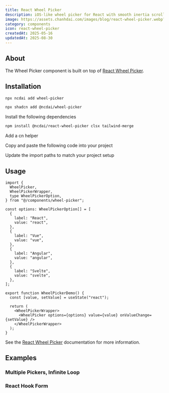 ```yaml
---
title: React Wheel Picker
description: iOS-like wheel picker for React with smooth inertia scrolling and infinite loop support.
image: https://assets.chanhdai.com/images/blog/react-wheel-picker.webp?t=1747747932
category: components
icon: react-wheel-picker
createdAt: 2025-05-16
updatedAt: 2025-08-30
---
```


<ComponentPreview
  name="wheel-picker-demo"
  openInV0Url="https://chanhdai.com/r/wheel-picker-block-01.json"
  codeCollapsible
/>

## About

The Wheel Picker component is built on top of [React Wheel Picker](https://react-wheel-picker.chanhdai.com).

## Installation

<CodeTabs className="gap-0">

<TabsListInstallType />

<TabsContent value="ncdai-cli" className="[&>figure]:mb-0">

```bash
npx ncdai add wheel-picker
```

</TabsContent>

<TabsContent value="shadcn-cli" className="[&>figure]:mb-0">

```bash
npx shadcn add @ncdai/wheel-picker
```

</TabsContent>

<TabsContent value="manual">

<Steps>

<Step>Install the following dependencies</Step>

```bash
npm install @ncdai/react-wheel-picker clsx tailwind-merge
```

<Step>Add a cn helper</Step>

<ComponentSource
  src="src/lib/utils.ts"
  title="lib/utils.ts"
  showLineNumbers
  collapsible={false}
/>

<Step>Copy and paste the following code into your project</Step>

<ComponentSource
  name="wheel-picker"
  title="components/wheel-picker.tsx"
  showLineNumbers
/>

<Step>Update the import paths to match your project setup</Step>

</Steps>

</TabsContent>

</CodeTabs>

## Usage

```tsx
import {
  WheelPicker,
  WheelPickerWrapper,
  type WheelPickerOption,
} from "@/components/wheel-picker";
```

```tsx
const options: WheelPickerOption[] = [
  {
    label: "React",
    value: "react",
  },
  {
    label: "Vue",
    value: "vue",
  },
  {
    label: "Angular",
    value: "angular",
  },
  {
    label: "Svelte",
    value: "svelte",
  },
];

export function WheelPickerDemo() {
  const [value, setValue] = useState("react");

  return (
    <WheelPickerWrapper>
      <WheelPicker options={options} value={value} onValueChange={setValue} />
    </WheelPickerWrapper>
  );
}
```

See the [React Wheel Picker](https://react-wheel-picker.chanhdai.com/docs/getting-started) documentation for more information.

## Examples

### Multiple Pickers, Infinite Loop

<ComponentPreview
  className="mt-4"
  name="wheel-picker-demo"
  openInV0Url="https://chanhdai.com/r/wheel-picker-block-01.json"
  codeCollapsible
/>

### React Hook Form

<ComponentPreview
  className="mt-4"
  name="wheel-picker-form-demo"
  openInV0Url="https://chanhdai.com/r/wheel-picker-block-02.json"
  codeCollapsible
/>
